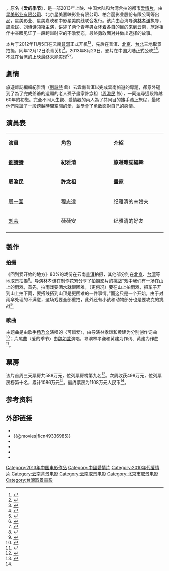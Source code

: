 {{Infobox Film
| name          = 回到爱开始的地方
| original_name = ''A Moment of Love''
| image         = 回到爱开始的地方海报.jpg
| caption       = 电影海报
| sec-title     = 一次心动，一生记忆
| director      = [[林孝谦|林孝谦]]
| producer      = 燕羽、卫星、钱德伟
| producer_2    = 张红艳、[[邱瓈宽|邱瓈宽]]
| writer        = 罗诗、[[吕安弦|吕安弦]]、[[林孝谦|林孝谦]]
| story         = 刘颖、张亚曦
| production_supervisor = 吕耿贤
| starring      = [[周渝民|周渝民]]、[[刘诗诗|刘诗诗]]、[[周一围|周一围]]、[[刘芸|刘芸]]
| music         = [[黄建为|黄建为]]、秦旭章
| endtheme      = [[魏如萱|魏如萱]]《爱的季节》
| cinematography = 冯信华
| editing       = [[张嘉辉|张嘉辉]]
| studio        = [[星美传媒|星美影业]]、星美嘉映、柏合丽影业、中影星美院线、宽银幕电影
| runtime       = 94分钟
| country       = {{中國大陸電影產地}}、{{台湾电影產地}}
| language      = [[普通话|普通话]]
| released      = {{Film date|2013|8|23|中国大陆}}
| distributor   = 星美影业、星美嘉映、中影星美院线
| sarft_id      = {{SARFT|故|2013|189}}
| budget        = [[新台币|TWD]] NT$1亿<ref>{{cite news | title=馬爾泰若曦穿回時裝湊對仔仔 近千萬賣身國片初體驗 | url=http://ent.appledaily.com.tw/enews/article/entertainment/20121019/34584333 | newspaper=[[蘋果日報_(台灣)|苹果日报]] | date=2012-10-19 | accessdate=2014-08-02 | archive-date=2014-08-08 | archive-url=https://web.archive.org/web/20140808053457/http://ent.appledaily.com.tw/enews/article/entertainment/20121019/34584333 | dead-url=yes }}</ref>
| gross         = [[CNY|CNY]] ¥1108万<ref name=gross>{{cite web | title=《回到爱开始的地方》艺恩主页 | url=http://www.cbooo.cn/m/612957/ | publisher=艺恩网 | accessdate=2014-11-28 | archive-date=2015-02-14 | archive-url=https://web.archive.org/web/20150214075741/http://www.cbooo.cn/m/612957/ | dead-url=no }}</ref>
}}

{{Engname|《回到爱开始的地方》|''A Moment of Love''}}，原名《'''爱的季节'''》，是一部2013年上映、中国大陆和台湾合拍的都市[[爱情片|爱情片]]，由[[星美传媒|星美影业有限公司]]、北京星美嘉映影业有限公司、柏合丽影业股份有限公司等出品，星美影业、星美嘉映和中影星美院线联合发行。该片由台湾导演[[林孝谦|林孝谦]]执导，[[周渝民|周渝民]]、[[刘诗诗|刘诗诗]]领衔主演，讲述了两个青年男女怀着各自的目的来到云南，旅途相伴中亲眼见证了一段跨越时空的不渝爱恋，最终勇敢面对并做出选择的故事。

本片于2012年11月5日在云南[[普洱市|普洱]]正式开机<ref>{{cite web | title=回到爱开始的地方2012年11月5日新浪微博 | url=http://weibo.com/3065325565/z3KPZqWrp | date=2012-11-05}}</ref><ref>{{cite news | title=电影《爱的季节》在普洱开机 | url=http://www.perb.cn/Article/Article.asp?nid=29737 | newspaper=普洱日报 | date=2012-11-07 | access-date=2014-08-02 | archive-url=https://web.archive.org/web/20140808045153/http://www.perb.cn/Article/Article.asp?nid=29737 | archive-date=2014-08-08 | dead-url=yes }}</ref>，先后在普洱、[[北京|北京]]、[[臺北市|台北]]三地取景拍摄，同年12月12日杀青关机<ref>{{cite web | title=回到爱开始的地方2012年12月12日新浪微博 | url=http://weibo.com/3065325565/z9qwcaogV | date=2012-12-12}}</ref>。2013年8月23日，影片在中国大陆正式公映<ref>{{cite news | title=《回到爱》首曝真爱预告 周渝民刘诗诗牵手 | url=http://ent.qq.com/a/20130709/017686.htm | newspaper=腾讯娱乐 | date=2013-07-09 | accessdate=2014-08-02 | archive-date=2014-08-08 | archive-url=https://web.archive.org/web/20140808062716/http://ent.qq.com/a/20130709/017686.htm | dead-url=no }}</ref><ref>{{cite news | title=《回到爱开始的地方》曝预告 8月23日公映 | url=http://ent.163.com/13/0812/09/962LB0MF000300B1.html | newspaper=网易娱乐 | date=2013-08-12 | accessdate=2014-08-02 | archive-date=2014-08-09 | archive-url=https://web.archive.org/web/20140809195521/http://ent.163.com/13/0812/09/962LB0MF000300B1.html | dead-url=no }}</ref>，不过在台湾的上映最终未能实现<ref>{{cite news | title=周渝民新片戀劉詩詩　沒上映直登電影台 | url=http://news.tvbs.com.tw/entry/521908 | newspaper=TVBS | date=2014-02-21 | accessdate=2014-08-02 | archive-date=2014-08-08 | archive-url=https://web.archive.org/web/20140808045248/http://news.tvbs.com.tw/entry/521908 | dead-url=no }}</ref><ref>{{cite web | title=「愛」進不了戲院 劉詩詩大螢幕難發威(新聞集中) | url=http://yygraceli.pixnet.net/blog/post/355112528 | date=2014-02-27 | accessdate=2014-08-02 | archive-date=2014-08-08 | archive-url=https://web.archive.org/web/20140808041540/http://yygraceli.pixnet.net/blog/post/355112528 | dead-url=no }}</ref>。

==劇情==
旅遊雜誌編輯紀雅清（[[劉詩詩|劉詩詩]] 飾）去雲南普洱以完成雲南旅遊的專題，卻意外碰到了為了完成爺爺的遺願的老人孫子畫家許念祖（[[周渝民|周渝民]] 飾），一同追尋這段跨越60年的初戀。完全不同人生觀、愛情觀的兩人為了共同目的攜手踏上旅程，最終他們見證了一段跨越時間空間的愛，並學會了勇敢面對自己的感情。

==演員表==
{| class="wikitable" width="35%"
|- style="background:cornflowerblue; color:white" align=center
|style="width:10%"|'''演員'''||style="width:10%"|'''角色'''||style="width:10%"|'''介紹'''
|-
| '''[[劉詩詩|劉詩詩]]''' ||'''紀雅清'''||'''旅遊雜誌編輯'''
|-
| '''[[周渝民|周渝民]]'''||'''許念祖'''||'''畫家'''
|-
| [[周一圍|周一圍]]||程志遠||纪雅清的未婚夫
|-
|[[刘芸|刘芸]]||薇薇安||纪雅清的好友
|-
|}

== 製作 ==

=== 拍攝 ===

《回到爱开始的地方》80%的戏份在云南[[普洱市|普洱]]拍摄，其他部分則在[[北京|北京]]、[[台湾|台湾]]等地取景拍摄<ref>{{cite web |url=http://www.yn.xinhuanet.com/puer/2012-11/07/c_131957702.htm |language= |title=浪漫电影《爱的季节》在普洱开机 |publisher=新华网 |date=2012-11-07 |accessdate= |deadurl=yes |archiveurl=https://web.archive.org/web/20130511233633/http://yn.xinhuanet.com/puer/2012-11/07/c_131957702.htm |archivedate=2013-05-11 }}</ref>。导演林孝谦在制作花絮分享了拍摄影片的挑战“戏中我们有一场在山上的雨戏，首先，拍雨戏要洒水就很困难，（更何况）要在山上拍雨戏，把车子开到山上拍下雨，要搭线搭到山顶是更困难的一件事情。”而这只是一个开始，由于对雨伞处理的不满意，这场戏要全部重拍，此外还有小孩和动物部分也是要攻克的挑战<ref>{{cite web |url=http://ent.163.com/13/0814/08/967OG4G9000300B1.html |language= |title=《回到爱开始的地方》发花絮 心动旅程全揭秘 |publisher=网易娱乐 |date=2013-08-14 |accessdate= |archive-date=2019-06-12 |archive-url=https://web.archive.org/web/20190612111103/http://ent.163.com/13/0814/08/967OG4G9000300B1.html }}</ref>。

=== 歌曲 ===
主题曲是由歌手[[杨乃文|杨乃文]]演唱的〈可惜爱〉，由导演林孝谦和黄建为分别创作词曲<ref >{{cite web |url=http://ent.163.com/13/0719/08/944QLLEC000300B1.html |language= |title=《回到爱开始的地方》首曝MV 杨乃文心动开唱 |publisher=网易娱乐 |date=2013-07-19 |accessdate= |archive-date=2014-01-06 |archive-url=https://web.archive.org/web/20140106031415/http://ent.163.com/13/0719/08/944QLLEC000300B1.html |dead-url=no }}</ref>；片尾曲〈爱的季节〉由[[魏如萱|魏如萱]]演唱，导演林孝谦和黄建为作词、黄建为作曲<ref >{{cite video |url=http://v.qq.com/prev/5/5fcscniamyzu1k3/v0012jgcz8m.html |language= |title=《回到爱》发片尾曲mv 细腻动人诠释真爱美好 |publisher=腾讯 |date= |accessdate=2013-08-17 |archive-date=2014-01-06 |archive-url=https://web.archive.org/web/20140106031856/http://v.qq.com/prev/5/5fcscniamyzu1k3/v0012jgcz8m.html |dead-url=no }}</ref>。

== 票房 ==
该片首周三天票房共588万元，位列票房榜第九名<ref>{{cite news | title="侏罗纪"内地首周夺冠 "激战"遇夹攻仍破亿 | url=http://news.mtime.com/2013/08/27/1516986.html | newspaper=时光网 | date=2013-08-27 | accessdate=2013-08-30 | archive-date=2013-08-30 | archive-url=https://web.archive.org/web/20130830044445/http://news.mtime.com/2013/08/27/1516986.html | dead-url=no }}</ref>。次周收获498万元，位列票房榜第十名，累计1086万元<ref>{{cite news | title=《侏罗纪公园》内地蝉联 《那五年》首周告捷 | url=http://news.mtime.com/2013/09/03/1517308.html | newspaper=时光网 | date=2013-09-03 | accessdate=2013-09-03 | archive-date=2013-09-05 | archive-url=https://web.archive.org/web/20130905003144/http://news.mtime.com/2013/09/03/1517308.html | dead-url=no }}</ref>。最终票房为1108万元人民币<ref name=gross/>。

== 参考资料 ==
{{reflist}}

== 外部链接 ==
*{{Sinaweibo|hdaksddf}}
*{{@movies|flcn49336985}}
*{{hkmdb title|16484}}
*{{Mtime|194542}}
*{{douban}}
*{{imdb title|4591230}}

{{DEFAULTSORT:HUI回}}
[[Category:2013年中国电影作品|Category:2013年中国电影作品]]
[[Category:中國愛情片|Category:中國愛情片]]
[[Category:2010年代爱情片|Category:2010年代爱情片]]
[[Category:云南背景电影|Category:云南背景电影]]
[[Category:云南取景电影|Category:云南取景电影]]
[[Category:北京市取景电影|Category:北京市取景电影]]
[[Category:台灣取景電影|Category:台灣取景電影]]